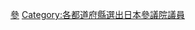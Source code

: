 {{日本行政區劃分類導航|選出日本參議院議員}}
[[Category:三重縣選出日本國會議員|參]]
[[Category:各都道府縣選出日本參議院議員|Category:各都道府縣選出日本參議院議員]]